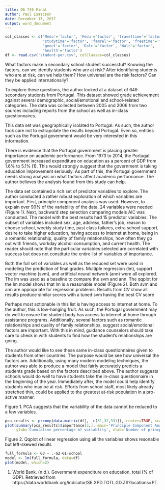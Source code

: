 ```yaml
---
title: DS 740 Final
author: Paul Isaacson
date: December 13, 2017
output: word_document
---
```


```r
col_classes <- c('Medu'='factor', 'Fedu'='factor', 'traveltime'='factor', 
                 'studytime'='factor', 'famrel'='factor', 'freetime'='factor', 
                 'goout'='factor', 'Dalc'='factor', 'Walc'='factor', 
                 'health'='factor')
df <- read.csv('student-por.csv', colClasses=col_classes)
```

What factors make a secondary school student successful? Knowing the factors, can we identify students who are at risk? After identifying students who are at risk, can we help them? How universal are the risk factors? Can they be applied internationally?

To explore these questions, the author looked at a dataset of 649 secondary students from Portugal. This dataset showed grade achievement against several demographic, social/emotional and school-related categories. The data was collected between 2005 and 2006 from two sources including reports from the school as well as in-class questionnaires.

This data set was geographically isolated to Portugal. As such, the author took care not to extrapolate the results beyond Portugal. Even so, entities such as the Portugal government would be very interested in this information.

There is evidence that the Portugal government is placing greater importance on academic performance. From 1973 to 2014, the Portugal government increased expenditure on education as a percent of GDP from 1.6% to 5.1% (1). This would strongly suggest that the government is taking education improvement seriously. As part of this, the Portugal government needs strong analysis on what factors affect academic performance. The author believes the analysis found from this study can help.

The data set contained a rich set of predictor variables to explore. The author conducted a rather robust exploration of which variables are important. First, principle component analysis was used. However, to explain over 90% of the variability of the data, 24 variables were needed (Figure 1). Next, backward step selection comparing models AIC was conducted. The model with the best results had 15 predictor variables. The subset of variables included sex, age, address, father's job, reason to choose school, weekly study time, past class failures, extra school support, desire to take higher education, having access to internet at home, being in a romantic relationship, quality of family relationships, how often they go out with friends, workday alcohol consumption, and current health. The reader should note that the particular variables selected are correlated with success but does not constitute the entire list of variables of importance.  

Both the full set of variables as well as the reduced set were used in modeling the prediction of final grades. Multiple regression (lm), support vector machine (svm), and artificial neural network (ann) were all explored. The lm was used as a baseline to compare the svm and ann. The qqplot for the lm model shows that lm is a reasonable model (Figure 2). Both svm and ann are appropriate for regression problems. Results from CV show all results produce similar scores with a tuned svm having the best CV score 

Perhaps most actionable in this list is having access to internet at home. To the author, this is low-hanging fruit. As such, the Portugal government may do well to ensure the student body has access to internet at home through assistance programs. Additionally, several factors such as romantic relationships and quality of family relationships, suggest social/emotional factors are important. With this in mind, guidance counselors should take care to check in with students to find how the student's relationships are going. 

The author would like to see these same in-class questionnaires given to students from other countries. The purpose would be see how universal the factors are. Additionally, using many modern modeling techniques, the author was able to produce a model that fairly accurately predicts a students grade based on the factors described above. The author suggests schools would do well to have students take the in-class questionnaire in the beginning of the year. Immediately after, the model could help identify students who may be at risk. Efforts from school staff, most likely already stretched thin, could be applied to the greatest at-risk population in a pro-active manner. 

Figure 1. PCA suggests that the variability of the data cannot be reduced to a few variables.
```r
pca_results <- prcomp(data.matrix(df[, -c(31,32,33)]), center=TRUE, scale=TRUE)
plot(summary(pca_results)$importance[3,], main='Principle Component Analysis',
     ylab='Cumulative percentage of variablity', xlab='Number of princple components')
```

Figure 2. Qqplot of linear regression using all the variables shows resonable but left-skewed results
```r
full_formula <- G3 ~ .-G2-G1-school
model <- lm(full_formula, data=df)
plot(model, which=2)

```

(1)
World Bank. (n.d.). Government expenditure on education, total (% of GDP). Retrieved from https://data.worldbank.org/indicator/SE.XPD.TOTL.GD.ZS?locations=PT.
